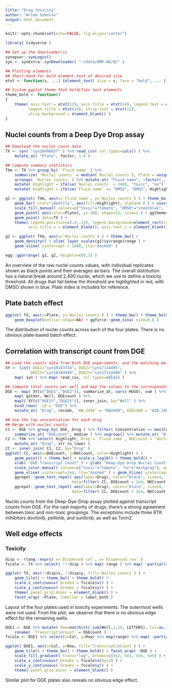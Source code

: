 ```yaml
---
title: "Drug toxicity"
author: "Artem Sokolov"
output: html_document
---
```


```r
knitr::opts_chunk$set(echo=FALSE, fig.align="center")

library( tidyverse )

## Set up the downloader(s)
synapser::synLogin()
syn <- synExtra::synDownloader( "~/data/AMP-AD/QC" )

## Plotting elements
## Short-hand for bold element_text of desired size
etxt <- function(s, ...) {element_text( size = s, face = "bold", ... )}

## Custom ggplot theme that boldifies text elements
theme_bold <- function()
{
    theme( axis.text = etxt(12), axis.title = etxt(14), legend.text = etxt(12),
          legend.title = etxt(14), strip.text = etxt(12),
          strip.background = element_blank() )
}
```

## Nuclei counts from a Deep Dye Drop assay

```r
## Download the nuclei count data
TX <- syn( "syn18496657" ) %>% read_csv( col_types=cols() ) %>%
    mutate_at( "Plate", factor, 1:4 )

## Compute summary statistics
TXm <- TX %>% group_by( `Fluid name` ) %>%
    summarize( `Nuclei counts` = median(`Nuclei counts`), Plate = unique(Plate) ) %>%
    arrange( `Nuclei counts` ) %>% mutate_at( "Fluid name", ~factor(.,.) ) %>%
    mutate( Highlight = ifelse(`Nuclei counts` < 2400, "toxic", "no") ) %>%
    mutate( Highlight = ifelse(`Fluid name` == "DMSO", "DMSO", Highlight) )

g1 <- ggplot( TXm, aes(x=`Fluid name`, y=`Nuclei counts`) ) + theme_bw() +
    geom_bar( stat="identity", aes(fill=Highlight), alpha=0.8 ) + coord_flip() +
    scale_fill_manual( values=c("toxic"="tomato", "DMSO"="steelblue", "no"="gray"), guide=FALSE ) +
    geom_point( aes(color=Plate), y=-100, shape=15, size=2 ) + ggthemes::scale_color_few() +
    geom_point( data=TX ) +
    theme( legend.position=c(.9,.15), legend.background=element_rect(color="black"),
          axis.title.x = element_blank(), axis.text.x = element_blank() )

g2 <- ggplot( TXm, aes(x=`Nuclei counts`) ) + theme_bw() +
    geom_density() + xlim( layer_scales(g1)$y$range$range ) +
    geom_vline( xintercept = 2400, lty="dashed" )

egg::ggarrange( g1, g2, heights=c(9,1) )
```

An overview of the raw nuclei counts values, with individual replicates shown as black points and their averages as bars. The overall distrbution has a natural break around 2,400 nuclei, which we use to define a toxicity threshold. All drugs that fall below the threshold are highlighted in red, with DMSO shown in blue. Plate index is included for reference.

## Plate batch effect

```r
ggplot( TX, aes(x=Plate, y=`Nuclei counts`) ) + theme_bw() + theme_bold() +
    geom_boxplot(outlier.shape=NA) + ggforce::geom_sina( size=0.8 )
```

The distribution of nuclei counts across each of the four plates. There is no obvious plate-based batch effect.

## Correlation with transcript count from DGE

```r
## Load the counts data from both DGE experiments, and the matching metadata
XY <- list( DGE1="syn18143734", DGE2="syn17114495",
           DGE1Y="syn18344946", DGE2Y="syn17114496" ) %>%
    map( syn ) %>% map( read_csv, col_types=cols() )

## Compute total counts per well and map the values to the corresponding drugs
DGE <- map( XY[c("DGE1","DGE2")], summarize_at, vars(-HUGO), sum ) %>%
    map( gather, Well, DGEcount ) %>%
    map2( XY[c("DGE1Y","DGE2Y")], inner_join, by="Well" ) %>%
    bind_rows( .id = "DGE") %>%
    mutate_at( "Drug", recode, `KW-2449` = "KW2449", AZD1480 = "AZD-1480" )

## Use the top concentration for each drug
## Merge with nuclei counts
C1 <- DGE %>% group_by( DGE, Drug ) %>% filter( Concentration == max(Concentration) ) %>%
    summarize_at( "DGEcount", median ) %>% ungroup() %>% mutate_at( "Drug", str_to_lower )
C2 <- TXm %>% select( Highlight, Drug = `Fluid name`, NUCcount = `Nuclei counts` ) %>%
    mutate_at( "Drug", str_to_lower )
CC <- inner_join( C1, C2, by="Drug" )
ggplot( CC, aes(x=DGEcount, y=NUCcount, color=Highlight) ) +
    geom_point() + theme_bw() + scale_x_log10() + theme_bold() +
    xlab( "DGE Transcript Count" ) + ylab( "Deep-Dye-Drop Nuclei Count" ) +
    scale_color_manual( values=c("toxic"="tomato", "no"="darkgray"), guide=FALSE ) +
    geom_vline( xintercept=2e4, lty="dashed" ) + geom_hline( yintercept=2400, lty="dashed" ) +
    ggrepel::geom_text_repel( aes(label=Drug), color="black", size=4, fontface="bold",
                             data=filter( CC, DGEcount < 2e4, NUCcount > 2400 ) ) +
    ggrepel::geom_text_repel( aes(label=Drug), color="black", size=4, fontface="bold",
                             data=filter( CC, DGEcount > 2e4, NUCcount < 2400 ) )

```

Nuclei counts from the Deep-Dye-Drop assay plotted against transcript counts from DGE. For the vast majority of drugs, there's a strong agreement between toxic and non-toxic groupings. The exceptions include three RTK inihibitors dovitinib, pelitinib, and sunitinib, as well as Torin2.

## Well edge effects

### Toxicity

```r
disp <- rlang::exprs( x=`Dispensed col`, y=`Dispensed row` )
fscale <- TX %>% select( !!!disp ) %>% map( range ) %>% map( ~partial(seq,!!!.) )

ggplot( TX, aes(!!disp$x, !!disp$y, fill=`Nuclei counts`) ) +
    geom_tile() + theme_bw() + theme_bold() +
    scale_x_continuous( breaks = fscale$x() ) +
    scale_y_continuous( breaks = fscale$y() ) +
    theme( panel.grid.minor = element_blank() ) +
    facet_wrap( ~Plate, labeller = label_both )
```

Layout of the four plates used in toxicity experiments. The outermost wells were not used. From the plot, we observe that there is no obvious edge effect for the remaining wells.

```r
DGE1 <- DGE %>% mutate( Row=match(str_sub(Well,1,1), LETTERS), Col=as.integer(str_sub(Well,2)) ) %>%
    rename( `Transcript\nCount` = DGEcount )
fscale <- DGE1 %>% select(x=Col, y=Row) %>% map(range) %>% map( ~partial(seq,!!!.) )

ggplot( DGE1, aes(x=Col, y=Row, fill=`Transcript\nCount`) ) +
    geom_tile() + theme_bw() + theme_bold() + facet_wrap( ~DGE ) +
    scale_fill_gradient( trans="log", breaks=c(5e2, 5e3, 5e4, 5e5) ) +
    scale_x_continuous( breaks = fscale$x(by=2) ) +
    scale_y_continuous( breaks = fscale$y() ) +
    theme( panel.grid.minor = element_blank() )
```

Similar plot for DGE plates also reveals no obvious edge effect.
